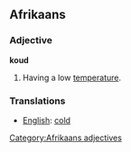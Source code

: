 ==Afrikaans==
===Adjective===
'''koud'''

#Having a low [[temperature]].

===Translations===
*[[English]]: [[cold]]

[[Category:Afrikaans adjectives]]